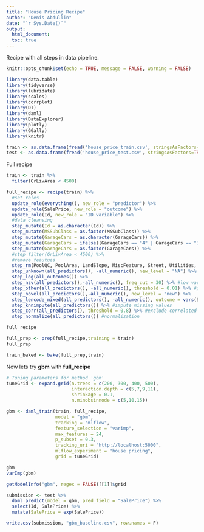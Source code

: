 ```yaml
---
title: "House Pricing Recipe"
author: "Denis Abdullin"
date: "`r Sys.Date()`"
output: 
  html_document:
  toc: true
---
```


Recipe with all steps in data pipeline.

```r
knitr::opts_chunk$set(echo = TRUE, message = FALSE, warning = FALSE)
```


```r
library(data.table)
library(tidyverse)
library(lubridate)
library(scales)
library(corrplot)
library(DT)
library(daml)
library(DataExplorer)
library(plotly)
library(GGally)
library(knitr)
```

```r
train <- as.data.frame(fread('house_price_train.csv', stringsAsFactors=TRUE))
test <- as.data.frame(fread('house_price_test.csv', stringsAsFactors=TRUE))
```


Full recipe
```r

train <- train %>%
  filter(GrLivArea < 4500)

full_recipe <- recipe(train) %>%
  #set roles
  update_role(everything(), new_role = "predictor") %>%
  update_role(SalePrice, new_role = "outcome") %>%
  update_role(Id, new_role = "ID variable") %>%
  #data cleansing
  step_mutate(Id = as.character(Id)) %>%
  step_mutate(MSSubClass = as.factor(MSSubClass)) %>%
  step_mutate(GarageCars = as.character(GarageCars)) %>%
  step_mutate(GarageCars = ifelse((GarageCars == "4" | GarageCars == "3"), "3+", GarageCars)) %>%
  step_mutate(GarageCars = as.factor(GarageCars)) %>%
  #step_filter(GrLivArea < 4500) %>%
  #remove feautues
  step_rm(PoolQC, PoolArea, LandSlope, MiscFeature, Street, Utilities, Condition2, RoofMatl, Heating) %>% #remove features
  step_unknown(all_predictors(), -all_numeric(), new_level = "NA") %>% #impute missing values for categorical features
  step_log(all_outcomes()) %>%
  step_nzv(all_predictors(),-all_numeric(), freq_cut = 30) %>% #low variance 30-1
  step_other(all_predictors(), -all_numeric(), threshold = 0.01) %>% #grouping sparse levels, 1% threshold
  step_novel(all_predictors(),-all_numeric(), new_level = "new") %>% 
  step_lencode_mixed(all_predictors(), -all_numeric(), outcome = vars(SalePrice)) %>% #target encoding
  step_knnimpute(all_predictors()) %>% #impute missing values
  step_corr(all_predictors(), threshold = 0.8) %>% #exclude correlated predictors
  step_normalize(all_predictors()) #normalization

full_recipe

full_prep <- prep(full_recipe,training = train)
full_prep

train_baked <- bake(full_prep,train)

```

Now lets try **gbm** with **full_recipe**
```r
# Tuning parameters for method 'gbm'
tuneGrid <- expand.grid(n.trees = c(200, 300, 400, 500),
                        interaction.depth = c(5,7,9,11),
                        shrinkage = 0.1,
                        n.minobsinnode = c(5,10,15))

gbm <- daml_train(train, full_recipe,
                  model = "gbm",
                  tracking = "mlflow",
                  feature_selection = "varimp",
                  max_features = 24,
                  p_subset = 0.3,
                  tracking_uri = "http://localhost:5000",
                  mlflow_experiment = "house pricing",
                  grid = tuneGrid)

gbm
varImp(gbm)

getModelInfo("gbm", regex = FALSE)[[1]]$grid

```

```r
submission <- test %>%
  daml_predict(model = gbm, pred_field = "SalePrice") %>%
  select(Id, SalePrice) %>%
  mutate(SalePrice = exp(SalePrice))

write.csv(submission, "gbm_baseline.csv", row.names = F)

``` 